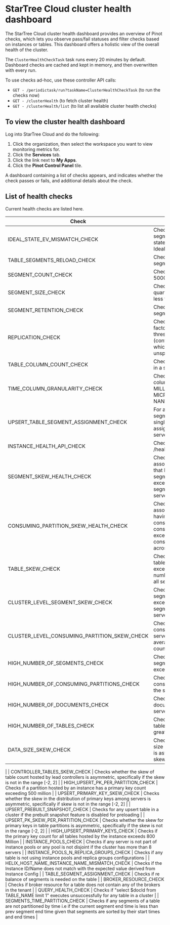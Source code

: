 # StarTree Cloud cluster health dashboard

The StarTree Cloud cluster health dashboard provides an overview of Pinot checks, which lets you observe pass/fail statuses and filter checks based on instances or tables. This dashboard offers a holistic view of the overall health of the cluster.

The `ClusterHealthCheckTask` task runs every 20 minutes by default. Dashboard checks are cached and kept in memory, and then overwritten with every run.

To use checks ad-hoc, use these controller API calls:
* `GET - /periodictask/run?taskName=ClusterHealthCheckTask` (to run the checks now)
* `GET - /clusterHealth` (to fetch cluster health)
* `GET - /clusterHealth/list` (to list all available cluster health checks)


## To view the cluster health dashboard

Log into StarTree Cloud and do the following:

1. Click the organization, then select the workspace you want to view monitoring metrics for.
1. Click the **Services** tab.
1. Click the link next to **My Apps**.
1. Click the **Pinot Control Panel** tile.

A dashboard containing a list of checks appears, and indicates whether the check passes or fails, and additional details about the check.


## List of health checks

Current health checks are listed here.

| Check                                        | Description                                                                                                                                                                                                                         |
| -------------------------------------------- | ----------------------------------------------------------------------------------------------------------------------------------------------------------------------------------------------------------------------------------- |
| IDEAL_STATE_EV_MISMATCH_CHECK                | Checks if a table has any segments whose ExternalView state does not match with IdealState                                                                                                                                          |
| TABLE_SEGMENTS_RELOAD_CHECK                  | Checks if a table has any segments to be reloaded                                                                                                                                                                                   |
| SEGMENT_COUNT_CHECK                          | Checks if a table has more than 50000 segments                                                                                                                                                                                      |
| SEGMENT_SIZE_CHECK                           | Checks if a table has more than quarter of it's segments of size less than 5MB                                                                                                                                                      |
| SEGMENT_RETENTION_CHECK                      | Checks if a table does not have segment retention configured
| REPLICATION_CHECK                            | Checks if a table has replication factor less than the configured threshold in controller config (controller.replication.threshold) which is by default 3 if unspecified                                                                                                                                                        |
| TABLE_COLUMN_COUNT_CHECK                     | Check if the number of columns in a schema exceeds 500                                                                                                                                                                              |
| TIME_COLUMN_GRANULARITY_CHECK                | Checks if a table has any time columns with granularity set to MILLISECONDS / MICROSECONDS / NANOSECONDS                                                                                                                                       |
| UPSERT_TABLE_SEGMENT_ASSIGNMENT_CHECK        | For an upsert table, checks if segments of a partition for a single replica group are assigned to more than one server                                                                                                              |
| INSTANCE_HEALTH_API_CHECK                    | Checks if any of the instance /health API is not live                                                                                                                                                                               |
| SEGMENT_SKEW_HEALTH_CHECK                    | Checks whether any server associated with a specific table that has more than 50 segments has a segment count exceeding 50% of the average segment count across all servers for that table                                         |
| CONSUMING_PARTITION_SKEW_HEALTH_CHECK        | Checks whether any server associated with a specific table having more than 10 consuming segments has a consuming segment count that exceeds 50% of the average consuming segment count across all servers for that table       |
| TABLE_SKEW_CHECK                             | Checks whether the number of tables hosted by a server exceeds 50% of the average number of tables hosted across all servers                                                                                                        |
| CLUSTER_LEVEL_SEGMENT_SKEW_CHECK             | Checks whether the number of segments on any server exceeds 50% of the average segment count across all servers |
| CLUSTER_LEVEL_CONSUMING_PARTITION_SKEW_CHECK | Checks whether the number of consuming segments on any server exceeds 50% of the average consuming segment count across all servers|
| HIGH_NUMBER_OF_SEGMENTS_CHECK                | Checks whether the number of segments hosted on the server exceeds 10000 |
| HIGH_NUMBER_OF_CONSUMING_PARTITIONS_CHECK    | Checks whether the number of consuming segments hosted on the server exceeds 50 |
| HIGH_NUMBER_OF_DOCUMENTS_CHECK               | Checks whether the number of documents hosted by the server is greater than 1 Billion |
| HIGH_NUMBER_OF_TABLES_CHECK                  | Checks whether the number of tables hosted by the server is greater than 10 |
| DATA_SIZE_SKEW_CHECK                         | Checks whether the skew in the size of data hosted by instances is asymmetric, specifically if the skew is not in the range [-2, 2] 
|
| CONTROLLER_TABLES_SKEW_CHECK                 | Checks whether the skew of table count hosted by lead controllers is asymmetric, specifically if the skew is not in the range [-2, 2] |
| HIGH_UPSERT_PK_PER_PARTITION_CHECK           | Checks if a partition hosted by an instance has a primary key count exceeding 500 million |
| UPSERT_PRIMARY_KEY_SKEW_CHECK                | Checks whether the skew in the distribution of primary keys among servers is asymmetric, specifically if skew is not in the range [-2, 2] |
| UPSERT_PREBUILT_SNAPSHOT_CHECK               | Checks for any upsert table in a cluster if the prebuilt snapshot feature is disabled for preloading |
| UPSERT_PK_SKEW_PER_PARTITION_CHECK           | Checks whether the skew for primary keys in table partitions is asymmetric, specifically if the skew is not in the range [-2, 2] |
| HIGH_UPSERT_PRIMARY_KEYS_CHECK               | Checks if the primary key count for all tables hosted by the instance exceeds 800 Million |
| INSTANCE_POOLS_CHECK                         | Checks if any server is not part of instance pools or any pool is not disjoint if the cluster has more than 8 servers |
| INSTANCE_POOLS_N_REPLICA_GROUPS_CHECK        | Checks if any table is not using instance pools and replica groups configurations |
| HELIX_HOST_NAME_INSTANCE_NAME_MISMATCH_CHECK | Checks if the Instance ID/Name does not match with the expected value derived from Instance Config |
| TABLE_SEGMENT_ASSIGNMENT_CHECK               | Checks if re balance of segments is needed on the table |
| BROKER_RESOURCE_CHECK                        | Checks if broker resource for a table does not contain any of the brokers in the tenant |
| QUERY_HEALTH_CHECK                           | Checks if "select $docId from TABLE_NAME limit 1" executes unsuccessfully for any table in a cluster |
| SEGMENTS_TIME_PARTITION_CHECK                | Checks if any segments of a table are not partitioned by time i.e if the current segment end time is less than prev segment end time given that segments are sorted by their start times and end times |
